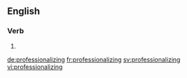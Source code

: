 ==English==

===Verb===
{{head|en}}

# {{present participle of|professionalize}}

[[de:professionalizing]]
[[fr:professionalizing]]
[[sv:professionalizing]]
[[vi:professionalizing]]